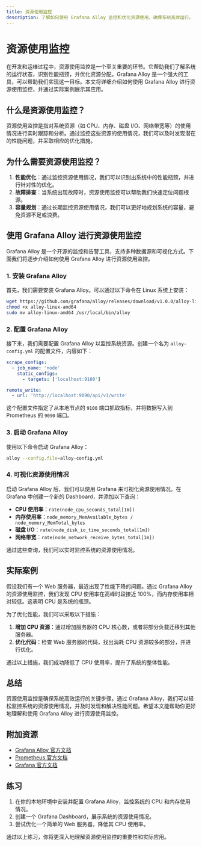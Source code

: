 ```yaml
---
title: 资源使用监控
description: 了解如何使用 Grafana Alloy 监控和优化资源使用，确保系统高效运行。
---
```


# 资源使用监控

在开发和运维过程中，资源使用监控是一个至关重要的环节。它帮助我们了解系统的运行状态，识别性能瓶颈，并优化资源分配。Grafana Alloy 是一个强大的工具，可以帮助我们实现这一目标。本文将详细介绍如何使用 Grafana Alloy 进行资源使用监控，并通过实际案例展示其应用。

## 什么是资源使用监控？

资源使用监控是指对系统资源（如 CPU、内存、磁盘 I/O、网络带宽等）的使用情况进行实时跟踪和分析。通过监控这些资源的使用情况，我们可以及时发现潜在的性能问题，并采取相应的优化措施。

## 为什么需要资源使用监控？

1. **性能优化**：通过监控资源使用情况，我们可以识别出系统中的性能瓶颈，并进行针对性的优化。
2. **故障排查**：当系统出现故障时，资源使用监控可以帮助我们快速定位问题根源。
3. **容量规划**：通过长期监控资源使用情况，我们可以更好地规划系统的容量，避免资源不足或浪费。

## 使用 Grafana Alloy 进行资源使用监控

Grafana Alloy 是一个开源的监控和告警工具，支持多种数据源和可视化方式。下面我们将逐步介绍如何使用 Grafana Alloy 进行资源使用监控。

### 1. 安装 Grafana Alloy

首先，我们需要安装 Grafana Alloy。可以通过以下命令在 Linux 系统上安装：

```bash
wget https://github.com/grafana/alloy/releases/download/v1.0.0/alloy-linux-amd64
chmod +x alloy-linux-amd64
sudo mv alloy-linux-amd64 /usr/local/bin/alloy
```

### 2. 配置 Grafana Alloy

接下来，我们需要配置 Grafana Alloy 以监控系统资源。创建一个名为 `alloy-config.yml` 的配置文件，内容如下：

```yaml
scrape_configs:
  - job_name: 'node'
    static_configs:
      - targets: ['localhost:9100']

remote_write:
  - url: 'http://localhost:9090/api/v1/write'
```

这个配置文件指定了从本地节点的 `9100` 端口抓取指标，并将数据写入到 Prometheus 的 `9090` 端口。

### 3. 启动 Grafana Alloy

使用以下命令启动 Grafana Alloy：

```bash
alloy --config.file=alloy-config.yml
```

### 4. 可视化资源使用情况

启动 Grafana Alloy 后，我们可以使用 Grafana 来可视化资源使用情况。在 Grafana 中创建一个新的 Dashboard，并添加以下查询：

- **CPU 使用率**：`rate(node_cpu_seconds_total[1m])`
- **内存使用率**：`node_memory_MemAvailable_bytes / node_memory_MemTotal_bytes`
- **磁盘 I/O**：`rate(node_disk_io_time_seconds_total[1m])`
- **网络带宽**：`rate(node_network_receive_bytes_total[1m])`

通过这些查询，我们可以实时监控系统的资源使用情况。

## 实际案例

假设我们有一个 Web 服务器，最近出现了性能下降的问题。通过 Grafana Alloy 的资源使用监控，我们发现 CPU 使用率在高峰时段接近 100%，而内存使用率相对较低。这表明 CPU 是系统的瓶颈。

为了优化性能，我们可以采取以下措施：

1. **增加 CPU 资源**：通过增加服务器的 CPU 核心数，或者将部分负载迁移到其他服务器。
2. **优化代码**：检查 Web 服务器的代码，找出消耗 CPU 资源较多的部分，并进行优化。

通过以上措施，我们成功降低了 CPU 使用率，提升了系统的整体性能。

## 总结

资源使用监控是确保系统高效运行的关键步骤。通过 Grafana Alloy，我们可以轻松监控系统的资源使用情况，并及时发现和解决性能问题。希望本文能帮助你更好地理解和使用 Grafana Alloy 进行资源使用监控。

## 附加资源

- [Grafana Alloy 官方文档](https://grafana.com/docs/alloy/latest/)
- [Prometheus 官方文档](https://prometheus.io/docs/)
- [Grafana 官方文档](https://grafana.com/docs/)

## 练习

1. 在你的本地环境中安装并配置 Grafana Alloy，监控系统的 CPU 和内存使用情况。
2. 创建一个 Grafana Dashboard，展示系统的资源使用情况。
3. 尝试优化一个简单的 Web 服务器，降低其 CPU 使用率。

通过以上练习，你将更深入地理解资源使用监控的重要性和实际应用。